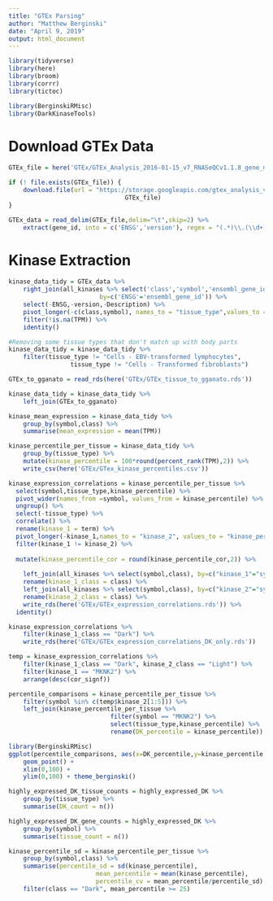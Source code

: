 ```yaml
---
title: "GTEx Parsing"
author: "Matthew Berginski"
date: "April 9, 2019"
output: html_document
---
```


```r
library(tidyverse)
library(here)
library(broom)
library(corrr)
library(tictoc)

library(BerginskiRMisc)
library(DarkKinaseTools)
```

# Download GTEx Data

```r
GTEx_file = here('GTEx/GTEx_Analysis_2016-01-15_v7_RNASeQCv1.1.8_gene_median_tpm.gct.gz')

if (! file.exists(GTEx_file)) {
	download.file(url = "https://storage.googleapis.com/gtex_analysis_v7/rna_seq_data/GTEx_Analysis_2016-01-15_v7_RNASeQCv1.1.8_gene_median_tpm.gct.gz",
								GTEx_file)
}

GTEx_data = read_delim(GTEx_file,delim="\t",skip=2) %>%
	extract(gene_id, into = c('ENSG','version'), regex = "(.*)\\.(\\d+)")
```

# Kinase Extraction

```r
kinase_data_tidy = GTEx_data %>%
	right_join(all_kinases %>% select('class','symbol','ensembl_gene_id'), 
						 by=c('ENSG'='ensembl_gene_id')) %>%
	select(-ENSG,-version,-Description) %>%
	pivot_longer(-c(class,symbol), names_to = "tissue_type",values_to = "TPM") %>%
	filter(!is.na(TPM)) %>%
	identity()

#Removing some tissue types that don't match up with body parts
kinase_data_tidy = kinase_data_tidy %>%
	filter(tissue_type != "Cells - EBV-transformed lymphocytes",
				 tissue_type != "Cells - Transformed fibroblasts")

GTEx_to_gganato = read_rds(here('GTEx/GTEx_tissue_to_gganato.rds'))

kinase_data_tidy = kinase_data_tidy %>%
	left_join(GTEx_to_gganato)
```

```r
kinase_mean_expression = kinase_data_tidy %>%
	group_by(symbol,class) %>%
	summarise(mean_expression = mean(TPM))

kinase_percentile_per_tissue = kinase_data_tidy %>%
	group_by(tissue_type) %>%
	mutate(kinase_percentile = 100*round(percent_rank(TPM),2)) %>%
	write_csv(here('GTEx/GTex_kinase_percentiles.csv'))
```

```r
kinase_expression_correlations = kinase_percentile_per_tissue %>% 
  select(symbol,tissue_type,kinase_percentile) %>% 
  pivot_wider(names_from =symbol, values_from = kinase_percentile) %>%
  ungroup() %>%
  select(-tissue_type) %>%
  correlate() %>%
  rename(kinase_1 = term) %>%
  pivot_longer(-kinase_1,names_to = "kinase_2", values_to = "kinase_percentile_cor") %>%
  filter(kinase_1 != kinase_2) %>%
  
  mutate(kinase_percentile_cor = round(kinase_percentile_cor,2)) %>%
  
	left_join(all_kinases %>% select(symbol,class), by=c("kinase_1"="symbol")) %>%
	rename(kinase_1_class = class) %>%
	left_join(all_kinases %>% select(symbol,class), by=c("kinase_2"="symbol")) %>%
	rename(kinase_2_class = class) %>%
	write_rds(here('GTEx/GTEx_expression_correlations.rds')) %>%
  identity()
```

```r
kinase_expression_correlations %>%
	filter(kinase_1_class == "Dark") %>%
	write_rds(here('GTEx/GTEx_expression_correlations_DK_only.rds'))
```

```r
temp = kinase_expression_correlations %>% 
	filter(kinase_1_class == "Dark", kinase_2_class == "Light") %>% 
	filter(kinase_1 == "MKNK2") %>%
	arrange(desc(cor_signf))

percentile_comparisons = kinase_percentile_per_tissue %>% 
	filter(symbol %in% c(temp$kinase_2[1:5])) %>% 
	left_join(kinase_percentile_per_tissue %>% 
							filter(symbol == "MKNK2") %>%
							select(tissue_type,kinase_percentile) %>%
							rename(DK_percentile = kinase_percentile))

library(BerginskiRMisc)
ggplot(percentile_comparisons, aes(x=DK_percentile,y=kinase_percentile, color=symbol)) + 
	geom_point() +
	xlim(0,100) + 
	ylim(0,100) + theme_berginski()
```

```r
highly_expressed_DK_tissue_counts = highly_expressed_DK %>%
	group_by(tissue_type) %>%
	summarise(DK_count = n())

highly_expressed_DK_gene_counts = highly_expressed_DK %>%
	group_by(symbol) %>%
	summarise(tissue_count = n())
```

```r
kinase_percentile_sd = kinase_percentile_per_tissue %>% 
	group_by(symbol,class) %>% 
	summarise(percentile_sd = sd(kinase_percentile), 
						mean_percentile = mean(kinase_percentile), 
						percentile_cv = mean_percentile/percentile_sd) %>% 
	filter(class == "Dark", mean_percentile >= 25)
```